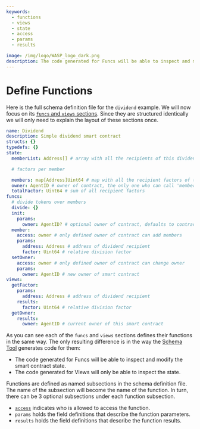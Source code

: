```yaml
---
keywords:
  - functions
  - views
  - state
  - access
  - params
  - results

image: /img/logo/WASP_logo_dark.png
description: The code generated for Funcs will be able to inspect and modify the smart contract state, whereas the code generated for Views will only be able to inspect the state.
---
```



# Define Functions

Here is the full schema definition file for the `dividend` example. We will now focus on
its [`funcs` and `views` sections](../../explanations/context.md). Since they are structured identically we will only need
to explain the layout of these sections once.

<Tabs groupId="schema" queryString>
<TabItem value="yaml" label="YAML">

```yaml
name: Dividend
description: Simple dividend smart contract
structs: {}
typedefs: {}
state:
  memberList: Address[] # array with all the recipients of this dividend

  # factors per member

  members: map[Address]Uint64 # map with all the recipient factors of this dividend
  owner: AgentID # owner of contract, the only one who can call 'member' func
  totalFactor: Uint64 # sum of all recipient factors
funcs:
  # divide tokens over members
  divide: {}
  init:
    params:
      owner: AgentID? # optional owner of contract, defaults to contract creator
  member:
    access: owner # only defined owner of contract can add members
    params:
      address: Address # address of dividend recipient
      factor: Uint64 # relative division factor
  setOwner:
    access: owner # only defined owner of contract can change owner
    params:
      owner: AgentID # new owner of smart contract
views:
  getFactor:
    params:
      address: Address # address of dividend recipient
    results:
      factor: Uint64 # relative division factor
  getOwner:
    results:
      owner: AgentID # current owner of this smart contract
```

</TabItem>

</Tabs>

As you can see each of the `funcs` and `views` sections defines their functions in the
same way. The only resulting difference is in the way the [Schema Tool](../schema-tool/usage.mdx)
generates code for them:

- The code generated for Funcs will be able to inspect and modify the smart contract state.
- The code generated for Views will only be able to inspect the state.

Functions are defined as named subsections in the schema definition file. The name of the
subsection will become the name of the function. In turn, there can be 3 optional
subsections under each function subsection.

- [`access`](access.mdx) indicates who is allowed to access the function.
- `params` holds the field definitions that describe the function parameters.
- `results` holds the field definitions that describe the function results.
